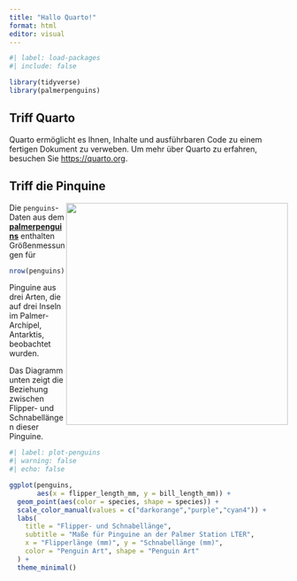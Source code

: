 ```yaml
---
title: "Hallo Quarto!"
format: html
editor: visual
---
```


```r
#| label: load-packages
#| include: false

library(tidyverse)
library(palmerpenguins)
```

## Triff Quarto

Quarto ermöglicht es Ihnen, Inhalte und ausführbaren Code zu einem fertigen Dokument zu verweben. Um mehr über Quarto zu erfahren, besuchen Sie <https://quarto.org>.

## Triff die Pinquine

![](https://raw.githubusercontent.com/quarto-dev/quarto-web/main/docs/get-started/hello/rstudio/lter_penguins.png){style="float:right;" fig-alt="Illustration von drei Arten von Pinguinen des Palmer-Archipels: Chinstrap (Zügelpinguin), Gentto (Eselspinguin) und Adelie (Adeliepinguin). Kunstwerk von @allison_horst" width="401"}

Die `penguins`-Daten aus dem [**palmerpenguins**](https://allisonhorst.github.io/palmerpenguins "palmerpenguins R package") enthalten Größenmessungen für

```r
nrow(penguins) 
```

Pinguine aus drei Arten, die auf drei Inseln im Palmer-Archipel, Antarktis, beobachtet wurden.

Das Diagramm unten zeigt die Beziehung zwischen Flipper- und Schnabellängen dieser Pinguine.

```r
#| label: plot-penguins
#| warning: false
#| echo: false

ggplot(penguins, 
       aes(x = flipper_length_mm, y = bill_length_mm)) +
  geom_point(aes(color = species, shape = species)) +
  scale_color_manual(values = c("darkorange","purple","cyan4")) +
  labs(
    title = "Flipper- und Schnabellänge",
    subtitle = "Maße für Pinguine an der Palmer Station LTER",
    x = "Flipperlänge (mm)", y = "Schnabellänge (mm)",
    color = "Penguin Art", shape = "Penguin Art"
  ) +
  theme_minimal()
```
